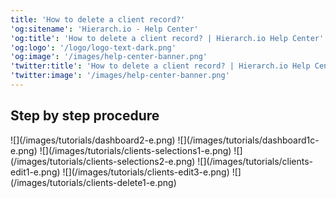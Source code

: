 ```yaml
---
title: 'How to delete a client record?'
'og:sitename': 'Hierarch.io - Help Center'
'og:title': 'How to delete a client record? | Hierarch.io Help Center'
'og:logo': '/logo/logo-text-dark.png'
'og:image': '/images/help-center-banner.png'
'twitter:title': 'How to delete a client record? | Hierarch.io Help Center'
'twitter:image': '/images/help-center-banner.png'
---
```


## Step by step procedure

<Steps>
  <Step title="Go to &#x22;Dashboard&#x22;">
    ![](/images/tutorials/dashboard2-e.png)
  </Step>

  <Step title="Click your &#x22;company name&#x22;">
    ![](/images/tutorials/dashboard1c-e.png)
  </Step>

  <Step title="Click &#x22;Sales > Clients&#x22; from the sidebar.">
    ![](/images/tutorials/clients-selections1-e.png)
  </Step>

  <Step title="Click on the &#x22;client name&#x22;.">
    ![](/images/tutorials/clients-selections2-e.png)
  </Step>

  <Step title="Click &#x22;Edit&#x22; tab link.">
    ![](/images/tutorials/clients-edit1-e.png)
  </Step>

  <Step title="Click &#x22;Delete&#x22; button. A pop-up will appear.">
    ![](/images/tutorials/clients-edit3-e.png)
  </Step>

  <Step title="Click the &#x22;Delete&#x22; button for confirmation">
    ![](/images/tutorials/clients-delete1-e.png)
  </Step>
</Steps>